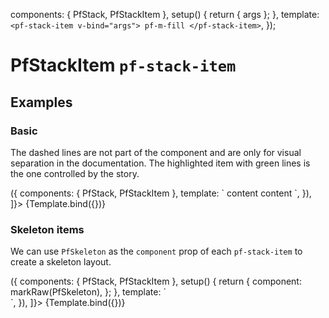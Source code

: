 

  components: { PfStack, PfStackItem },
  setup() {
    return { args };
  },
  template: `
    <pf-stack-item v-bind="args">
      pf-m-fill
    </pf-stack-item>
  `,
});


<Meta title="Layouts/Stack Item" component={PfStackItem} subcomponents={{PfStack}} />

# PfStackItem `pf-stack-item`

## Examples

### Basic

The dashed lines are not part of the component and are only for visual separation in the documentation. The highlighted item with green lines is the one controlled by the story.

<Canvas>
  <Story
    name="Basic"
    args={{
      filled: true,
    }}
    decorators={[
      () => ({
        components: { PfStack, PfStackItem },
        template: `
          <pf-stack gutter class="docs-layout-outline" style="height: 300px">
            <pf-stack-item>content</pf-stack-item>
            <story style="border-color: var(--pf-global--palette--green-300)" />
            <pf-stack-item>content</pf-stack-item>
          </pf-stack>
        `,
      }),
    ]}>
    {Template.bind({})}
  </Story>
</Canvas>

<ArgsTable story="Basic" />

### Skeleton items

We can use `PfSkeleton` as the `component` prop of each `pf-stack-item` to create a skeleton layout.

<Canvas>
  <Story
    name="Skeleton items"
    args={{
      filled: true,
      component: PfSkeleton,
    }}
    decorators={[
      () => ({
        components: { PfStack, PfStackItem },
        setup() {
          return {
            component: markRaw(PfSkeleton),
          };
        },
        template: `
          <!-- storybook wants to transform the root element to a skeleton itself, so we give it a div to play with -->
          <div>
            <pf-stack gutter style="height: 300px">
              <pf-stack-item :component="component" />
              <story style="border-color: var(--pf-global--palette--green-300)" />
              <pf-stack-item :component="component" />
            </pf-stack>
          </div>
        `,
      }),
    ]}>
    {Template.bind({})}
  </Story>
</Canvas>
